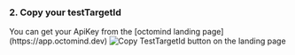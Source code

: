 ### 2. Copy your testTargetId

<Info>
  You can get your ApiKey from the [octomind landing
  page](https://app.octomind.dev)
</Info>

<Frame caption="Copy TestTargetId">
  <img
    src="/images/copy-test-target.png"
    alt="Copy TestTargetId button on the landing page"
  />
</Frame>
